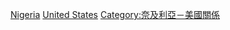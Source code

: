 [[Category:非洲裔美國人|Nigeria]]
[[Category:奈及利亞裔|United States]]
[[Category:奈及利亞－美國關係|Category:奈及利亞－美國關係]]